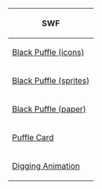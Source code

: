 {{CPW|Black Puffle|Puffle Preto}}
<center>
{|class="wikitable" border="1"
!SWF
|-
|[[Media:BlackPuffleIcon.swf|Black Puffle (icons)]]
|-
|[[Media:ClothingSprites752.swf|Black Puffle (sprites)]]
|-
|[[Media:ClothingPaper752.swf|Black Puffle (paper)]]
|-
|[[Media:ClientPuffleCareAssetLibraryBlack.swf|Puffle Card]]
|-
|[[Media:RoomsEffectsPufflesPuffle_black_dig.swf|Digging Animation]]
|}
</center>

